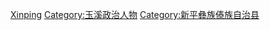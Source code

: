 [[Category:云南省县委书记|Xinping]]
[[Category:玉溪政治人物|Category:玉溪政治人物]]
[[Category:新平彝族傣族自治县|Category:新平彝族傣族自治县]]